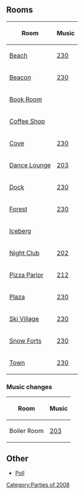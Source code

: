 

==Rooms==
{|class="wikitable" style="margin: 1em auto;"
!Room!!Music
|-
|[[Media:RoomsBeach-SubMarine.swf|Beach]]||[[Media:Music230.swf|230]]
|-
|[[Media:RoomsBeacon-SubMarine.swf|Beacon]]||[[Media:Music230.swf|230]]
|-
|[[Media:RoomsBook-SubMarine.swf|Book Room]]||{{n/a|?}}
|-
|[[Media:RoomsCoffee-SubMarine.swf|Coffee Shop]]||{{n/a|?}}
|-
|[[Media:RoomsCove-SubMarine.swf|Cove]]||[[Media:Music230.swf|230]]
|-
|[[Media:RoomsLounge-SubMarine.swf|Dance Lounge]]||[[Media:Music203.swf|203]]
|-
|[[Media:RoomsDock-SubMarine.swf|Dock]]||[[Media:Music230.swf|230]]
|-
|[[Media:RoomsForest-SubMarine.swf|Forest]]||[[Media:Music230.swf|230]]
|-
|[[Media:Rooms0215Berg40.swf|Iceberg]]||{{n/a|?}}
|-
|[[Media:RoomsDance-SubMarine.swf|Night Club]]||[[Media:Music202.swf|202]]
|-
|[[Media:RoomsPizza-SubMarine.swf|Pizza Parlor]]||[[Media:Music212.swf|212]]
|-
|[[Media:RoomsPlaza-SubMarine.swf|Plaza]]||[[Media:Music230.swf|230]]
|-
|[[Media:RoomsVillage-SubMarine.swf|Ski Village]]||[[Media:Music230.swf|230]]
|-
|[[Media:RoomsForts-SubMarine.swf|Snow Forts]]||[[Media:Music230.swf|230]]
|-
|[[Media:RoomsTown-SubMarine.swf|Town]]||[[Media:Music230.swf|230]]
|}

===Music changes===
{|class="wikitable" style="margin: auto;"
!Room!!Music
|-
|Boiler Room||[[Media:Music203.swf|203]]
|}

==Other==
*[[Media:ENClose upsPollsub.swf|Poll]]


{{Parties}}
[[Category:Parties of 2008]]